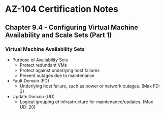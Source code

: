 # AZ-104 Certification Notes
## Chapter 9.4 - Configuring Virtual Machine Availability and Scale Sets (Part 1)

### Virtual Machine Availability Sets
* Purpose of Availability Sets
	* Protect redundant VMs
	* Protect against underlying host failures
	* Prevent outages due to maintenance
* Fault Domain (FD)
	* Underlying host failure, such as power or network outages. (Max FD: 3)
* Update Domain (UD)
	* Logical grouping of infrastructure for maintenance/updates. (Max UD: 20)